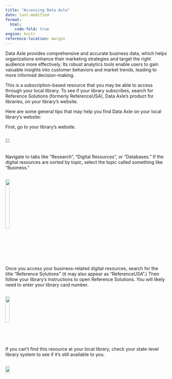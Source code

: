 ```yaml
---
title: "Accessing Data Axle"
date: last-modified
format: 
  html:
    code-fold: true
engine: knitr
reference-location: margin
---
```

Data Axle provides comprehensive and accurate business data, which helps organizations enhance their marketing strategies and target the right audience more effectively. Its robust analytics tools enable users to gain valuable insights into customer behaviors and market trends, leading to more informed decision-making.

This is a subscription-based resource that you may be able to access through your local library.  To see if your library subscribes, search for Reference Solutions (formerly ReferenceUSA), Data Axle’s product for libraries, on your library's website.  

Here are some general tips that may help you find Data Axle on your local library's website:

First, go to your library's website.  

<div style="display:flex; flex-wrap: wrap;">
  <img style="width: 80%;" src="images/homepage.png">
  
Navigate to tabs like “Research”, “Digital Resources”, or “Databases.”  If the digital resources are sorted by topic, select the topic called something like “Business.”
  
<div style="display:flex; flex-wrap: wrap;">
  <img style="width: 80%;" src="images/search_menu.png">
  
Once you access your business-related digital resources, search for the title “Reference Solutions” (it may also appear as “ReferenceUSA”.)  Then follow your library's instructions to open Reference Solutions.  You will likely need to enter your library card number.  

<div style="display:flex; flex-wrap: wrap;">
  <img style="width: 80%;" src="images/research_page.png">
  
If you can’t find this resource at your local library, check your state-level library system to see if it’s still available to you.

<div style="display:flex; flex-wrap: wrap;">
  <img style="width: 80%;" src="images/nj_page.png">